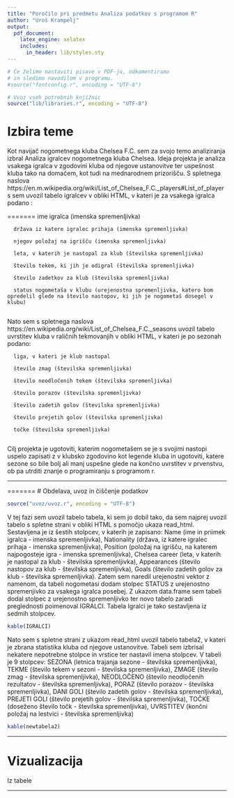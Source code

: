 ```yaml
---
title: "Poročilo pri predmetu Analiza podatkov s programom R"
author: "Uroš Krampelj"
output:
  pdf_document:
    latex_engine: xelatex
    includes:
      in_header: lib/styles.sty
---
```


```r
# Če želimo nastaviti pisave v PDF-ju, odkomentiramo
# in sledimo navodilom v programu.
#source("fontconfig.r", encoding = "UTF-8")

# Uvoz vseh potrebnih knjižnic
source("lib/libraries.r", encoding = "UTF-8")
```

# Izbira teme

Kot  navijač nogometnega kluba Chelsea F.C. sem za svojo temo analiziranja izbral Analiza igralcev nogometnega kluba Chelsea. Ideja projekta je analiza vsakega igralca v zgodovini kluba od njegove ustanovitve ter uspešnost kluba tako na domačem, kot tudi na mednarodnem prizorišču. 
S spletnega naslova https://en.m.wikipedia.org/wiki/List_of_Chelsea_F.C._players#List_of_players sem uvozil tabelo igralcev v obliki HTML, v kateri je za vsakega igralca podano :

=======
      ime igralca (imenska spremenljivka)

      država iz katere igralec prihaja (imenska spremenljivka)
 
      njegov položaj na igrišču (imenska spremenljivka)
 
      leta, v katerih je nastopal za klub (številska spremenljivka)
 
      število tekem, ki jih je odigral (številska spremenljivka)
 
      število zadetkov za klub (številska spremenljivka)
 
      status nogometaša v klubu (urejenostna spremenljivka, katero bom opredelil glede na število nastopov, ki jih je nogometaš dosegel v klubu)
      

Nato sem s spletnega naslova https://en.wikipedia.org/wiki/List_of_Chelsea_F.C._seasons uvozil tabelo uvrstitev kluba v raličnih tekmovanjih v obliki HTML, v kateri je po sezonah podano:

      liga, v kateri je klub nastopal
      
      število zmag (številska spremenljivka)
      
      število neodločenih tekem (številska spremenljivka)
      
      število porazov (številska spremenljivka)
      
      število zadetih golov (številska spremenljivka)
      
      število prejetih golov (številska spremenljivka)
      
      točke (številska spremenljivka)
      

      
      
      
Cilj projekta je ugotoviti, katerim nogometašem se je s svojimi nastopi uspelo zapisati z v klubsko zgodovino kot legende kluba in ugotoviti, katere sezone so bile bolj ali manj uspešne glede na končno uvrstitev v prvenstvu, ob pa utrditi znanje o programiranju s programom r. 



***


=======
# Obdelava, uvoz in čiščenje podatkov

```r
source("uvoz/uvoz.r", encoding = "UTF-8")
```

V tej fazi sem uvozil tabelo tabela, ki sem jo dobil tako, da sem najprej uvozil tabelo s spletne strani v obliki HTML s pomočjo ukaza read_html. Sestavljena je iz šestih stolpcev, v katerih je zapisano: Name (ime in priimek igralca - imenska spremenljivka), Nationality (država, iz katere igralec prihaja - imenska spremenljivka), Position (položaj na igrišču, na katerem najpogosteje igra - imenska spremenljivka), Chelsea career (leta, v katerih je nastopal za klub - številska spremenljivka), Appearances (število nastopov za klub - številska spremenljivka), Goals (število zadetih golov za klub - številska spremenljivka).
Zatem sem naredil urejenostni vektor z namenom, da tabeli nogometasi dodam stolpec STATUS z urejenostno spremenjivko za vsakega igralca posebej. Z ukazom data.frame sem tabeli  dodal stolpec z urejenostno spremenljivko ter novo tabelo zaradi preglednosti poimenoval IGRALCI. Tabela Igralci je tako sestavljena iz sedmih stolpcev. 

```r
kable(IGRALCI)
```

Nato sem s spletne strani z ukazom read_html uvozil tabelo tabela2, v kateri je zbrana statistika kluba od njegove ustanovitve. Tabeli sem izbrisal nekatere nepotrebne stolpce in vrstice ter nastavil imena stolpcev. V tabeli je 9 stolpcev: SEZONA (letnica trajanja sezone - številska spremenljivka), TEKME (število tekem v sezoni - številska spremenljivka), ZMAGE (število zmag - številska spremenljivka), NEODLOČENO (število neodločenih rezultatov - številska spremenljivka), PORAZ (število porazov - številska spremenljivka), DANI GOLI (število zadetih golov - številska spremenljivka),  PREJETI GOLI (število prejetih golov - številska spremenljivka), TOČKE (doseženo število točk - številska spremenljivka), UVRSTITEV (končni položaj na lestvici - številska spremenljivka)

```r
kable(newtabela2)
```


***
# Vizualizacija
Iz tabele 

***
